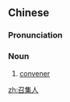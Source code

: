 ==Chinese==
{{zh-forms|type=21}}

===Pronunciation===
{{zh-pron
|m=zhàojírén
|c=ziu6 zaap6 jan4
|mn=tiàu-chi̍p-jîn
|cat=n
}}

===Noun===
{{zh-noun}}

# [[convener]]

[[zh:召集人]]